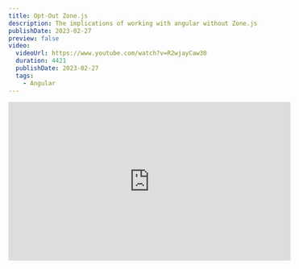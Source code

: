 ```yaml
---
title: Opt-Out Zone.js
description: The implications of working with angular without Zone.js
publishDate: 2023-02-27
preview: false
video:
  videoUrl: https://www.youtube.com/watch?v=R2wjayCaw30
  duration: 4421
  publishDate: 2023-02-27
  tags:
    - Angular
---
```



<div class="not-content flex">
	<iframe
		className="mx-auto mb-10"
		width="560"
		height="315"
		src="https://www.youtube.com/embed/R2wjayCaw30?si=H9j-H7IzSoSo6ezL"
		title="YouTube video player"
		frameBorder="0"
		allow="accelerometer; autoplay; clipboard-write; encrypted-media; gyroscope; picture-in-picture; web-share"
		allowFullScreen
	/>
</div>

When I started working with Angular, I wasn't even aware of the different change detection strategies. 
I wrote my angular app and stumbled on performance problems, when trying to solve the performance problems I stumbled on the `OnPush` change detection strategy. 
When working with `OnPush` I started digging in to Zone.js and discovered that angular can work without zone.js in a manual CD (In this article CD refers to Change Detection) mode.
You can set your entire tree of components to work without Zone.js or you can work in an "Hybrid" mode where some components are working without Zone.js and some are working with Zone.js (in `OnPush` or default).

## Default and OnPush CD

Up until now we learned about 2 CD strategies, the default and `OnPush`.
Let's do a short recap of those 2 strategies:

### Default CD

To describe the default CD strategy in a sentence: When something happens, all components are marked as dirty, and binded template values are recalculated from root component and down the tree (certain dom elements that are connected to the binded values might get updated).

### OnPush CD

An instance of a component is represented by a `ComponentRef` that instance holds and instance of a class representing the view that is called `ViewRef`.
The `ViewRef` has a dirty flag that represents if the component template binded values needs to be recalculated (and view might need to be updated).
With the default all the dirty flag of all the components are marked as dirty when something happens, with `OnPush` that flag is marked as dirty only on certain conditions (and when those conditions happen it doesn't mean the dirty is marked only on one component):
- Event like a button click will cause CD from the root component and down the component where the event happened. it will then go down until a child with `OnPush` is found (if all components are in `OnPush` it will be from the root component until the component that triggered the event).
- input change - if the parent is going through CD and changing the input of the child, then even if the child is in `OnPush` change detection will be triggered.
- `async` pipe - even if something should not trigger CD, but it is changing something that is connected in the template in an `async` pipe, it will trigger CD from top to the component with the `async` pipe.
- calling `detectChanges()` or `markForCheck()` on the `ChangeDetectorRef` service. `markForCheck()` will mark as dirty from the root component to the current component, `detectChanges()` will go down the tree from the component that called it and down the tree until it stumbles a child with `OnPush` strategy.

## Zoneless

We actually have a 3rd change detection strategy, and that is going zoneless on certain parts of the component tree (or all your component tree).
In this mode you have to manually trigger CD by calling `detectChanges()` either directly or by using some sort `Pipe` or `Directive` that calls `detectChanges` for you.  
Another way you can trigger CD in zoneless mode is by using `ApplicationRef.tick()` that will trigger CD in the entire components in the tree of components.

The result of a zoneless strategy is that the amount of times a component will be marked as dirty will be reduced, and the amount of times the template will be recalculated will be reduced as well.

## recommendations

We highly recommend not to use the default automatic CD strategy.
I would start by setting all the components to the OnPush strategy (you can set angular cli to create new component in `OnPush`, and there is also a lint rule to enforce components are in `OnPush`).
After that is out of the way and all your components are in the `OnPush` you can start playing with the zoneless strategy on part of your tree, extending that part according to performance bottlenecks you might encounter.

## setting angular to work zoneless

We are going to do the following:
1. start a new angular application
2. remove zone.js from the bundle
3. tell angular to opt-out of zone.js

<div class="[&>h3]:step steps mb-12 ml-4 border-l pl-8 [counter-reset:step]">
### Generate a new angular application

```bash
npx @angular/cli new zoneless-tutorial
```

When asked we will choose not to add **Angular routing**.  
And when asked which **styling format** we will choose **CSS**.  
We are not going to focus on styling or routing in this lesson.  
After generating out project is done you can open the project in your IDE.

### Comment Zone.js

Open the file `src/polyfills.ts` and comment the line that imports zone.js.

```typescript title="src/polyfills.ts"
// import 'zone.js';
```

### Opt-Out Zone.js

In the entry point file `src/main.ts` you can call `bootstrapModule` with an options to set `ngZone` as noop.

```typescript title="src/main.ts"
platformBrowserDynamic().bootstrapModule(AppModule, {
	ngZone: 'noop'
})
	.catch(err => console.error(err));
```

### Check that angular is not working with Zone.js

Let's check that our angular app is now working without Zone.js.
In the `app.component.ts` we will create a simple counter component that increments a counter by one every time a button is clicked:

```typescript title="src/app/app.component.ts"
import {Component} from '@angular/core';

@Component({
	selector: 'app-root',
	template: `
		<h1>Counter: {{counter}}</h1>
		<button (click)="increment()">Increment</button>
	`
})
export class AppComponent {
	counter = 0;

	increment() {
		this.counter++;
	}
}
```

Launch the app with `ng serve` and you can click the button and see that the view is **not** updated with the new value of the counter.

### Manually trigger CD

If we actually want the view to be updated with the new counter value, we will have to manually trigger CD.

```typescript title="src/app/app.component.ts"
import {Component, ChangeDetectorRef} from '@angular/core';

@Component({
	selector: 'app-root',
	template: `
		<h1>Counter: {{counter}}</h1>
		<button (click)="increment()">Increment</button>
	`
})
export class AppComponent {
	counter = 0;
	
	constructor(private _cd: ChangeDetectorRef) {}

	increment() {
		this.counter++;
		this._cd.detectChanges();
	}
}
```

You can also inject the `NgZone` service and you will notice that in the current application setup that service is the `NoopNgZone` service.
</div>

## How Change Detection works without Zone.js

What we are going to create to check how CD works when you are zoneless, is a components tree that is made from 3 components:
- `AppComponent` - the root component
- `ChildComponent` - is a component that is placed by the `AppComponent`
- `GrandChildComponent` - is a component that is placed by the `ChildComponent`

based on this simple app we will try to understand how CD works when you are zoneless.

<div className="mt-5 not-content">
	<Sandpack 
		client:load
		options={{
			editorHeight: 500,
			showConsole: true,
			visibleFiles: ['src/app/grand.component.ts', 'src/app/child.component.ts', 'src/app/app.component.ts']
		}}
		files={{
			"src/app/app.module.ts": {
				code: `
      
@NgModule({
  declarations: [
		AppComponent,
		ChildComponent,
		GrandComponent
	],
  imports: [BrowserModule],
  providers: [],
  bootstrap: [AppComponent]
})
export class AppModule {}      
				`
			},
			"src/app/grand.component.ts": {
				code: `

@Component({
  selector: "app-grand",
  template: \`
    <h1>grand works {{ log() }}</h1>
  \`
})
export class GrandComponent {
  log() {
		console.log("CD GrandComponent")
	}
}				
`
			},
			"src/app/child.component.ts": {
				code: `

@Component({
  selector: "app-child",
  template: \`
	  <h1>child works {{ log() }}</h1>
    <button (click)="triggerCd()">Trigger CD in child with ChangeDetectorRef.detectChanges()</button>
		<button (click)="triggerCdWithAppRef()">Trigger CD in child with ApplicationRef.tick()</button>
    <app-grand></app-grand>
  \`
})
export class ChildComponent {
  constructor(
    private _cd: ChangeDetectorRef,
		private _app: ApplicationRef
  ) {}
	
  triggerCd() {
    this._cd.detectChanges();
  }
	
	triggerCdWithAppRef() {
    this._app.tick();
	}
	
  log() {
    console.log("CD ChildComponent")
  }
}				
`
			},
			"src/app/app.component.ts": {
				code: `

@Component({
  selector: "app-root",
  template: \`
    <h1>hello app component {{ log() }}</h1>
    <app-child></app-child>					
  \`
})
export class AppComponent {
  log() {
    console.log("CD AppComponent")
  }
}           
				
				`
			},
			"src/main.ts": {
				code: `
      



platformBrowserDynamic()
  .bootstrapModule(AppModule, {
    ngZone: 'noop'
  })
  .catch(err => console.log(err));
      				
				`
			},
			"src/polyfills.ts": {
				code: `
// import "zone.js/dist/zone";
				`
			}
		}}
		template="angular"
	/>
</div>

Take a look at the editor above, the following app is zoneless, we have 3 components and the `ChildComponent` has 2 buttons to trigger CD.  
The 2 buttons trigger CD in different ways, one will use `ChangeDetectorRef.detectChanges()` and the other button will use `ApplicationRef.tick()`.
When CD happens the template binded values needs to be recalculated so we have a `log()` method in each component that will log to the console when the component is being recalculated.

When you click the button that trigger CD with `detectChanges()` in the `ChildComponent` you will see that the `ChildComponent` and the `GrandComponent` are being recalculated, but the `AppComponent` is not being recalculated. When calling `detectChanges()` on the `ChangeDetectorRef` service it will trigger CD from the component that called it and down the tree of components.

Is it always that `detectChanges()` will go down the tree? Go to the editor and try and set the `GrandComponent` to `changeDetection: ChangeDetectionStrategy.OnPush` and see what happens when you click the button that triggers CD with `detectChanges()`.

`detectChanges()` works the same here like `OnPush` it will go down the tree if it stumbles on an `OnPush` component (and non of the other conditions that trigger CD in OnPush are happening) it will stop there. Remember that if the component is not in `OnPush` it simply means that if my parent is marked as dirty I will be marked as dirty as well, with the `OnPush` the parent marked as dirty does not necessarily mean that the child will be marked as dirty as well.

When you click the button that triggers CD with `ApplicationRef.tick()` you will see that the CD starts from the `AppComponent` and down the tree of components until it reaches the component that triggered the `tick()` method, from there if the `GrandComponent` is in `OnPush` it will stop there (if not the `GrandComponent` will be marked as dirty).
So even if you work in zoneless there are still benefits to setting all your components to `OnPush` strategy if you want to minimize the components that will recalculate their template binded values.

Play a bit with the playground we created above to fully understand how `tick()` and `detectChanges()` works in a angular app (zoneless or not)

to summarize if all components are in `OnPush` and you are working in zoneless mode, then you will have to trigger the CD manually with `detectChanges()` or `tick()`.  
`tick()` will go from the root component down the tree to the component that called `tick()` and stop at that component (remember that all the components are set to `OnPush`).  
`detectChanges()` will trigger CD in the component that called it and only on that component (in this case where all are in `OnPush`).

## bundle size reduce

a benefit of working without zone.js is that the bundle size will be reduced.  
Let's examine how much reduction we get when we remove zone.js from the bundle.

So what we are going to do is build our angular app with zone.js and check the bundle size, and build without zone.js and check the bundle size and compare between the 2.
We will build the same application we created above with the 3 components to check the change detection.
That app already has zone.js removed, so to build that app we can run:

```bash
npx ng build
```

After the build is done it prints the file size for us, we got the following result:

| Names | Raw Size | Estimated Transfer Size |
| --- | --- | --- |
| main | 89.13 kB | 26.69 kB |
| runtime | 912 bytes | 515 bytes |
| polyfills | 132 bytes | 100 bytes |
| styles | 0 bytes | - |

Now let's restore zone.js to our bundle and check the file size again:

| Names | Raw Size | Estimated Transfer Size |
| --- | --- | --- |
| main | 89.12 kB | 26.68 kB |
| runtime | 1.06 kB | 607 bytes |
| polyfills | 33.09 kB | 10.63 kB |
| styles | 0 bytes | - |

The main benefit in terms of file size is in the `polyfills` file, the `polyfills` file is reduced by a little more than 32 kB when zone.js is removed from the bundle.
Reduction in bundle size is not that significant.

## Library support in zoneless

If we are working with zoneless and we are using 3rd party library that is relying on zone.js for change detection, we might encounter problems.  
We will examine the problem and the solution to the problem in the next example.
In the following example we removed zone.js, we then installed [@angular/material](https://material.angular.io/) and we are trying to use angular material checkbox component and see how it works in zoneless.

<div className="mt-5 not-content">
	<Sandpack 
		client:load
		customSetup={{ 
			dependencies: { 
				"@angular/cdk": "^16.2.0",
				"@angular/forms": "^16.2.0",		
				"@angular/animations": "^16.2.0",		
				"@angular/core": "^16.2.0",
				"@angular/platform-browser": "^16.2.0",
				"@angular/platform-browser-dynamic": "^16.2.0",
				"@angular/common": "^16.2.0",
				"@angular/compiler": "^16.2.0",
				"@angular/material": "^16.2.0",
				"rxjs": "~7.8.0",
			}
		}}
		options={{
			editorHeight: 500,
			showConsole: true,
			visibleFiles: ['src/app/app.component.ts']
		}}
		files={{
			"src/index.html": {
				code: `
<!doctype html>
<html lang="en">
      
<head>
  <meta charset="utf-8">
  <title>Angular</title>
  <base href="/">
      
  <meta name="viewport" content="width=device-width, initial-scale=1">
  <link rel="icon" type="image/x-icon" href="favicon.ico">
	<link href="https://fonts.googleapis.com/css2?family=Roboto:wght@300;400;500&display=swap" rel="stylesheet">
  <link href="https://fonts.googleapis.com/icon?family=Material+Icons" rel="stylesheet">
</head>
      
<body>
   <app-root></app-root>
</body>
      
</html>
				`
			},
			"src/app/app.module.ts": {
				code: `
      
@NgModule({
  declarations: [
		AppComponent,
	],
  imports: [
		BrowserModule,
		BrowserAnimationsModule,
		MatCheckboxModule
	],
  providers: [],
  bootstrap: [AppComponent]
})
export class AppModule {}      
				`
			},						
			"src/app/app.component.ts": {
				code: `

@Component({
  selector: "app-root",
  template: \`
    <h1>Check angular/material</h1>
		<mat-checkbox>Check me!</mat-checkbox>
  \`
})
export class AppComponent {
  
}           
				
				`
			},
			"src/main.ts": {
				code: `

platformBrowserDynamic()
  .bootstrapModule(AppModule, {
    ngZone: 'noop'
  })
  .catch(err => console.log(err));
      				
				`
			},
			"src/polyfills.ts": {
				code: `
// import "zone.js/dist/zone";
				`
			}
		}}
		template="angular"
	/>
</div>